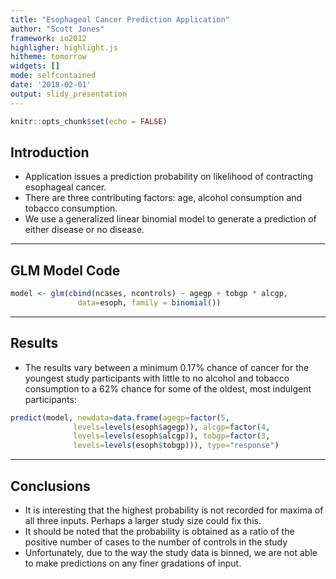 ```yaml
---
title: "Esophageal Cancer Prediction Application"
author: "Scott Jones"
framework: io2012
highligher: highlight.js
hitheme: tomorrow
widgets: []
mode: selfcontained
date: '2018-02-01'
output: slidy_presentation
---
```


```r
knitr::opts_chunk$set(echo = FALSE)
```

## Introduction

- Application issues a prediction probability on likelihood of contracting esophageal cancer.
- There are three contributing factors: age, alcohol consumption and tobacco consumption. 
- We use a generalized linear binomial model to generate a prediction of either disease or no disease. 

---

## GLM Model Code

```r
model <- glm(cbind(ncases, ncontrols) ~ agegp + tobgp * alcgp, 
               data=esoph, family = binomial())
```

---

## Results

- The results vary between a minimum 0.17% chance of cancer for the youngest study participants with little to no alcohol and tobacco consumption to a 62% chance for some of the oldest, most indulgent participants:
```r
predict(model, newdata=data.frame(agegp=factor(5, 
              levels=levels(esoph$agegp)), alcgp=factor(4, 
              levels=levels(esoph$alcgp)), tobgp=factor(3, 
              levels=levels(esoph$tobgp))), type="response")
```

---

## Conclusions

- It is interesting that the highest probability is not recorded for maxima of all three inputs. Perhaps a larger study size could fix this.
- It should be noted that the probability is obtained as a ratio of the positive number of cases to the number of controls in the study
- Unfortunately, due to the way the study data is binned, we are not able to make predictions on any finer gradations of input.


